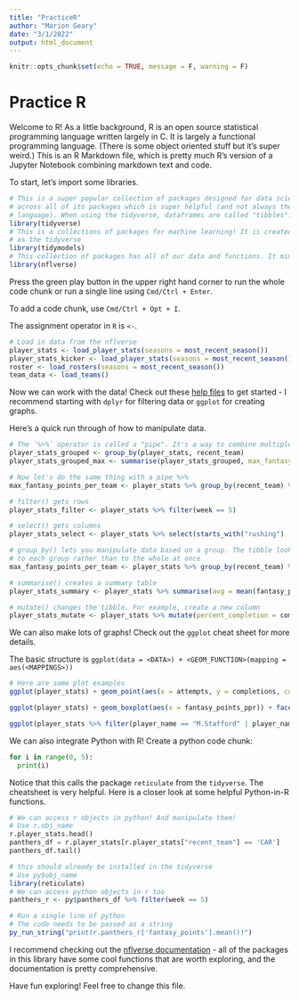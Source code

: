 ```yaml
---
title: "PracticeR"
author: "Marion Geary"
date: "3/1/2022"
output: html_document
---
```


```r
knitr::opts_chunk$set(echo = TRUE, message = F, warning = F)
```

# Practice R

Welcome to R! As a little background, R is an open source statistical programming language written largely in C. It is largely a functional programming language. (There is some object oriented stuff but it's super weird.) This is an R Markdown file, which is pretty much R's version of a Jupyter Notebook combining markdown text and code.

To start, let's import some libraries.

```r
# This is a super popular collection of packages designed for data science. It provides standardization 
# across all of its packages which is super helpful (and not always the case with an opensource 
# language). When using the tidyverse, dataframes are called "tibbles".
library(tidyverse)
# This is a collections of packages for machine learning! It is created with the same principles and syntax
# as the tidyverse
library(tidymodels)
# This collection of packages has all of our data and functions. It mimics the syntax of the tidyverse
library(nflverse)
```

Press the green play button in the upper right hand corner to run the whole code chunk or run a single line using `Cmd/Ctrl + Enter`.

To add a code chunk, use `Cmd/Ctrl + Opt + I`.

The assignment operator in `R` is `<-`.

```r
# Load in data from the nflverse
player_stats <- load_player_stats(seasons = most_recent_season())
player_stats_kicker <- load_player_stats(seasons = most_recent_season(), stat_type = "kicking")
roster <- load_rosters(seasons = most_recent_season())
team_data <- load_teams()
```

Now we can work with the data! Check out these [help files](https://www.rstudio.com/resources/cheatsheets/) to get started - I recommend starting with `dplyr` for filtering data or `ggplot` for creating graphs.

Here's a quick run through of how to manipulate data.

```r
# The `%>%` operator is called a "pipe". It's a way to combine multiple functions in one line of code. Example:
player_stats_grouped <- group_by(player_stats, recent_team)
player_stats_grouped_max <- summarise(player_stats_grouped, max_fantasy_points = max(fantasy_points_ppr))

# Now let's do the same thing with a pipe %>%
max_fantasy_points_per_team <- player_stats %>% group_by(recent_team) %>% summarise(max_fantasy_points = max(fantasy_points_ppr))

# filter() gets rows
player_stats_filter <- player_stats %>% filter(week == 5)

# select() gets columns
player_stats_select <- player_stats %>% select(starts_with("rushing") | starts_with("receiving") | starts_with("player"))

# group_by() lets you manipulate data based on a group. The tibble looks the same, but it applies other functions
# to each group rather than to the whole at once
max_fantasy_points_per_team <- player_stats %>% group_by(recent_team) %>% summarise(max_fantasy_points = max(fantasy_points_ppr))

# summarise() creates a summary table
player_stats_summary <- player_stats %>% summarise(avg = mean(fantasy_points_ppr))

# mutate() changes the tibble. For example, create a new column
player_stats_mutate <- player_stats %>% mutate(percent_completion = completions / attempts)
```

We can also make lots of graphs! Check out the `ggplot` cheat sheet for more details.

The basic structure is `ggplot(data = <DATA>) + <GEOM_FUNCTION>(mapping = aes(<MAPPINGS>))`

```r
# Here are some plot examples
ggplot(player_stats) + geom_point(aes(x = attempts, y = completions, color = season_type))

ggplot(player_stats) + geom_boxplot(aes(x = fantasy_points_ppr)) + facet_wrap(~ recent_team)

ggplot(player_stats %>% filter(player_name == "M.Stafford" | player_name == "J.Burrow"), mapping = aes(x = week, y = fantasy_points_ppr)) + geom_point() + facet_wrap(~ player_name) + geom_smooth() + labs(x = "Week", y = "Fantasy Points")
```

We can also integrate Python with R! Create a python code chunk:

```python
for i in range(0, 5):
  print(i)
```

Notice that this calls the package `reticulate` from the `tidyverse`. The cheatsheet is very helpful. Here is a closer look at some helpful Python-in-R functions.

```python
# We can access r objects in python! And manipulate them!
# Use r.obj_name
r.player_stats.head()
panthers_df = r.player_stats[r.player_stats["recent_team"] == 'CAR']
panthers_df.tail()
```

```r
# this should already be installed in the tidyverse
# Use py$obj_name
library(reticulate)
# We can access python objects in r too
panthers_r <- py$panthers_df %>% filter(week == 5)

# Run a single line of python
# The code needs to be passed as a string
py_run_string("print(r.panthers_r['fantasy_points'].mean())")
```

I recommend checking out the [nflverse documentation](https://nflverse.nflverse.com/) - all of the packages in this library have some cool functions that are worth exploring, and the documentation is pretty comprehensive.

Have fun exploring! Feel free to change this file.
